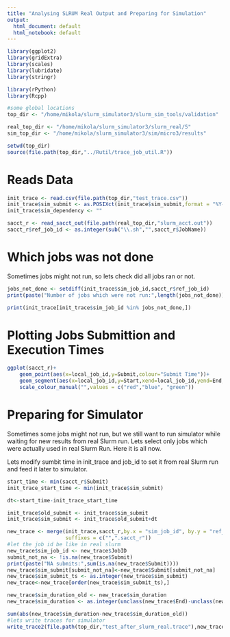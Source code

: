 ```yaml
---
title: "Analysing SLRUM Real Output and Preparing for Simulation"
output:
  html_document: default
  html_notebook: default
---
```


```r
library(ggplot2)
library(gridExtra)
library(scales)
library(lubridate)
library(stringr)

library(rPython)
library(Rcpp)

#some global locations
top_dir <- "/home/mikola/slurm_simulator3/slurm_sim_tools/validation"

real_top_dir <- "/home/mikola/slurm_simulator3/slurm_real/5"
sim_top_dir <- "/home/mikola/slurm_simulator3/sim/micro3/results"

setwd(top_dir)
source(file.path(top_dir,"../Rutil/trace_job_util.R"))
```

# Reads Data

```r
init_trace <- read.csv(file.path(top_dir,"test_trace.csv"))
init_trace$sim_submit <- as.POSIXct(init_trace$sim_submit,format = "%Y-%m-%d %H:%M:%S")
init_trace$sim_dependency <- ""

sacct_r <- read_sacct_out(file.path(real_top_dir,"slurm_acct.out"))
sacct_r$ref_job_id <- as.integer(sub("\\.sh","",sacct_r$JobName))

```

# Which jobs was not done

Sometimes jobs might not run, so lets check did all jobs ran or not.

```r
jobs_not_done <- setdiff(init_trace$sim_job_id,sacct_r$ref_job_id)
print(paste("Number of jobs which were not run:",length(jobs_not_done)))
```

```r
print(init_trace[init_trace$sim_job_id %in% jobs_not_done,])
```

# Plotting Jobs Submittion and Execution Times

```r

ggplot(sacct_r)+
    geom_point(aes(x=local_job_id,y=Submit,colour="Submit Time"))+
    geom_segment(aes(x=local_job_id,y=Start,xend=local_job_id,yend=End,colour="Run Time"))+
    scale_colour_manual("",values = c("red","blue", "green"))

```


# Preparing for Simulator
Sometimes some jobs might not run, but we still want to run simulator while waiting for new results 
from real Slurm run. Lets select only jobs which were actually used in real Slurm Run. Here it is all now.

Lets modify sumbit time in init_trace and job_id to set it from real Slurm run and feed it later to simulator.


```r

start_time <- min(sacct_r$Submit)
init_trace_start_time <- min(init_trace$sim_submit)

dt<-start_time-init_trace_start_time

init_trace$old_submit <- init_trace$sim_submit
init_trace$sim_submit <- init_trace$old_submit+dt

new_trace <- merge(init_trace,sacct_r,by.x = "sim_job_id", by.y = "ref_job_id", 
                   suffixes = c("",".sacct_r"))
#let the job id be like in real slurm
new_trace$sim_job_id <- new_trace$JobID
submit_not_na <- !is.na(new_trace$Submit)
print(paste("NA submits:",sum(is.na(new_trace$Submit))))
new_trace$sim_submit[submit_not_na]<-new_trace$Submit[submit_not_na]
new_trace$sim_submit_ts <- as.integer(new_trace$sim_submit)
new_trace<-new_trace[order(new_trace$sim_submit_ts),]

new_trace$sim_duration_old <- new_trace$sim_duration
new_trace$sim_duration <- as.integer(unclass(new_trace$End)-unclass(new_trace$Start))

sum(abs(new_trace$sim_duration-new_trace$sim_duration_old))
#lets write traces for simulator
write_trace2(file.path(top_dir,"test_after_slurm_real.trace"),new_trace)



```






